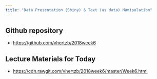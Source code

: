 ```yaml
---
title: "Data Presentation (Shiny) & Text (as data) Manipulation"
---
```


## Github repository

* [https://github.com/vhertzb/2018week6](https://github.com/vhertzb/2018week6)

## Lecture Materials for Today

* [https://cdn.rawgit.com/vhertzb/2018week6/master/Week6.html](https://cdn.rawgit.com/vhertzb/2018week6/master/Week6.html)

